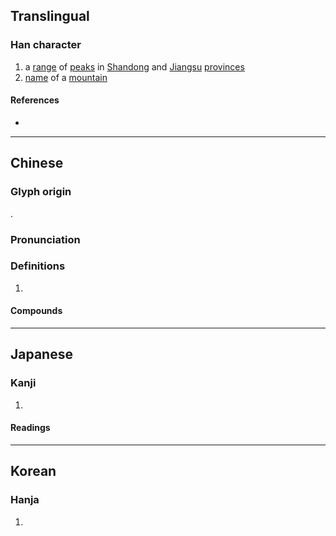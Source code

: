 {{also|峄}}
{{character info}}
==Translingual==
{{Han simplified forms|嶧|𡵸|峄|ex=true}}

===Han character===
{{Han char|rn=46|rad=山|as=13|sn=16|four=26741|canj=UWLJ|ids=⿰山睪}}

# a [[range]] of [[peak]]s in [[Shandong]] and [[Jiangsu]] [[province]]s
# [[name]] of a [[mountain]]

====References====
* {{Han ref|kx=0320.150|dkj=08502|dj=0620.200|hdz=10800.160|uh=5DA7|ud=23975|bh=E961|bd=59745}}

----

==Chinese==
{{zh-forms|s=峄|alt=𡵸}}

===Glyph origin===
{{Han etym}}
{{Han compound|山|睪|c1=s|c2=p|t1=mountain|ls=psc}}.

===Pronunciation===
{{zh-pron
|m=yì
|c=jik6
|mc=y
|oc=y
|cat=
}}

===Definitions===
{{zh-hanzi}}

# {{rfdef|zh}}

====Compounds====
{{zh-der|嶧山|嶧山刻石|邾嶧山}}

----

==Japanese==
{{ja-kanji forms|𡵸|嶧}}

===Kanji===
{{ja-kanji|grade=|rs=山13|shin=𡵸}}

# {{rfdef|ja|sort=山13}}

====Readings====
{{ja-readings
|goon=やく, しゃく
|kanon=えき, せき
|kun=つら-なる
}}

----

==Korean==

===Hanja===
{{ko-hanja|hangeul=역|rv=yeok|mr=yŏk}}

# {{rfdef|ko|sort=山13}}